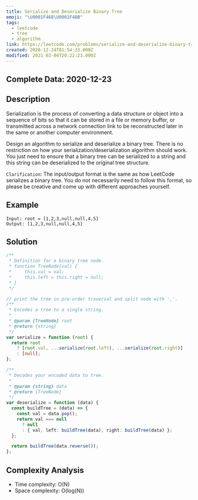 ```yaml
---
title: Serialize and Deserialize Binary Tree
emoji: "\U0001F468‍\U0001F4BB"
tags:
  - leetcode
  - tree
  - algorithm
link: https://leetcode.com/problems/serialize-and-deserialize-binary-tree/
created: 2020-12-24T01:54:33.000Z
modified: 2021-03-04T20:22:23.000Z
---
```


## Complete Data: 2020-12-23

## Description

Serialization is the process of converting a data structure or object into a sequence of bits so that it can be stored in a file or memory buffer, or transmitted across a network connection link to be reconstructed later in the same or another computer environment.

Design an algorithm to serialize and deserialize a binary tree. There is no restriction on how your serialization/deserialization algorithm should work. You just need to ensure that a binary tree can be serialized to a string and this string can be deserialized to the original tree structure.

`Clarification`: The input/output format is the same as how LeetCode serializes a binary tree. You do not necessarily need to follow this format, so please be creative and come up with different approaches yourself.

## Example

```
Input: root = [1,2,3,null,null,4,5]
Output: [1,2,3,null,null,4,5]
```

## Solution

```ts
/**
 * Definition for a binary tree node.
 * function TreeNode(val) {
 *     this.val = val;
 *     this.left = this.right = null;
 * }
 */

// print the tree in pre-order traversal and split node with ','.
/**
 * Encodes a tree to a single string.
 *
 * @param {TreeNode} root
 * @return {string}
 */
var serialize = function (root) {
  return root
    ? [root.val, ...serialize(root.left), ...serialize(root.right)]
    : [null];
};

/**
 * Decodes your encoded data to tree.
 *
 * @param {string} data
 * @return {TreeNode}
 */
var deserialize = function (data) {
  const buildTree = (data) => {
    const val = data.pop();
    return val === null
      ? null
      : { val, left: buildTree(data), right: buildTree(data) };
  };

  return buildTree(data.reverse());
};
```

## Complexity Analysis

- Time complexity: O(N)
- Space complexity: O(log(N))
